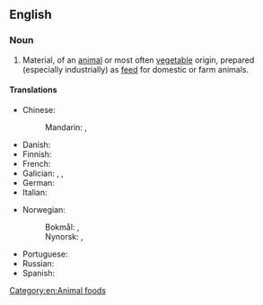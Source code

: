 ==English==

===Noun===
{{en-noun|~}}

# Material, of an [[animal]] or most often [[vegetable]] origin, prepared (especially industrially) as [[feed]] for domestic or farm animals.

====Translations====
{{trans-top|material prepared as feed for domestic or farm animals}}
* Chinese:
*: Mandarin: {{t+|cmn|飼料}}, {{t+|cmn|饲料|tr=sìliào}}
* Danish: {{t|da|dyrefoder|n}}
* Finnish: {{t+|fi|rehu}}
* French: {{t|fr|alimentation animale|f}}
* Galician: {{t|gl|penso|m}}, {{t|gl|mastullada|f}}, {{t|gl|empallada|f}}
* German: {{t-needed|de}}
* Italian: {{t+|it|mangime}}
{{trans-mid}}
* Norwegian:
*: Bokmål: {{t|nb|dyrefor|n}}, {{t|nb|dyrefôr|n}}
*: Nynorsk: {{t|nn|dyrefor|n}}, {{t|nn|dyrefôr|n}}
* Portuguese: {{t+|pt|ração|f}}
* Russian: {{t|ru|корм для животных|m|tr=korm dlya zhivotnykh}}
* Spanish: {{t+|es|pienso|m}}
{{trans-bottom}}

[[Category:en:Animal foods]]